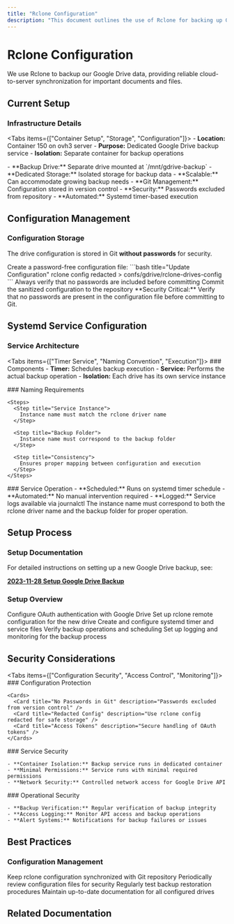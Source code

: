 ```yaml
---
title: "Rclone Configuration"
description: "This document outlines the use of Rclone for backing up Google Drive data. It covers usage, systemd service configuration, and steps for setting up a new drive, including important security considerations for configuration files."
---
```



# Rclone Configuration

<Card title="Google Drive Backup Solution" description="Automated backup system for Google Drive data using Rclone">

We use Rclone to backup our Google Drive data, providing reliable cloud-to-server synchronization for important documents and files.

</Card>

## Current Setup

<Card title="Container 150 Configuration" description="Dedicated backup container on ovh3">

### Infrastructure Details

<Tabs items={["Container Setup", "Storage", "Configuration"]}>
  <Tab value="Container Setup">
    - **Location:** Container 150 on ovh3 server
    - **Purpose:** Dedicated Google Drive backup service
    - **Isolation:** Separate container for backup operations
  </Tab>
  
  <Tab value="Storage">
    - **Backup Drive:** Separate drive mounted at `/mnt/gdrive-backup`
    - **Dedicated Storage:** Isolated storage for backup data
    - **Scalable:** Can accommodate growing backup needs
  </Tab>
  
  <Tab value="Configuration">
    - **Git Management:** Configuration stored in version control
    - **Security:** Passwords excluded from repository
    - **Automated:** Systemd timer-based execution
  </Tab>
</Tabs>

</Card>

## Configuration Management

<Card title="Secure Configuration Handling" description="Version-controlled configuration with security considerations">

### Configuration Storage

The drive configuration is stored in Git **without passwords** for security.

<Steps>
  <Step title="Generate Redacted Config">
    Create a password-free configuration file:
    ```bash title="Update Configuration"
    rclone config redacted > confs/gdrive/rclone-drives-config
    ```
  </Step>
  
  <Step title="Security Verification">
    Always verify that no passwords are included before committing
  </Step>
  
  <Step title="Version Control">
    Commit the sanitized configuration to the repository
  </Step>
</Steps>

<Callout type="error">
**Security Critical:** Verify that no passwords are present in the configuration file before committing to Git.
</Callout>

</Card>

## Systemd Service Configuration

<Card title="Automated Backup Execution" description="Timer-based systemd service for scheduled backups">

### Service Architecture

<Tabs items={["Timer Service", "Naming Convention", "Execution"]}>
  <Tab value="Timer Service">
    ### Components
    - **Timer:** Schedules backup execution
    - **Service:** Performs the actual backup operation
    - **Isolation:** Each drive has its own service instance
  </Tab>
  
  <Tab value="Naming Convention">
    ### Naming Requirements
    
    <Steps>
      <Step title="Service Instance">
        Instance name must match the rclone driver name
      </Step>
      
      <Step title="Backup Folder">
        Instance name must correspond to the backup folder
      </Step>
      
      <Step title="Consistency">
        Ensures proper mapping between configuration and execution
      </Step>
    </Steps>
  </Tab>
  
  <Tab value="Execution">
    ### Service Operation
    - **Scheduled:** Runs on systemd timer schedule
    - **Automated:** No manual intervention required
    - **Logged:** Service logs available via journalctl
  </Tab>
</Tabs>

<Callout type="info">
The instance name must correspond to both the rclone driver name and the backup folder for proper operation.
</Callout>

</Card>

## Setup Process

<Card title="New Drive Setup" description="Comprehensive guide for adding new Google Drive backups">

### Setup Documentation

For detailed instructions on setting up a new Google Drive backup, see:

**[2023-11-28 Setup Google Drive Backup](/docs/Infra/reports/2023/2023-11-28-google-drive-backup-setup)**

### Setup Overview

<Steps>
  <Step title="Drive Authentication">
    Configure OAuth authentication with Google Drive
  </Step>
  
  <Step title="Rclone Configuration">
    Set up rclone remote configuration for the new drive
  </Step>
  
  <Step title="Systemd Service">
    Create and configure systemd timer and service files
  </Step>
  
  <Step title="Testing">
    Verify backup operations and scheduling
  </Step>
  
  <Step title="Monitoring">
    Set up logging and monitoring for the backup process
  </Step>
</Steps>

</Card>

## Security Considerations

<Tabs items={["Configuration Security", "Access Control", "Monitoring"]}>
  <Tab value="Configuration Security">
    ### Configuration Protection
    
    <Cards>
      <Card title="No Passwords in Git" description="Passwords excluded from version control" />
      <Card title="Redacted Config" description="Use rclone config redacted for safe storage" />
      <Card title="Access Tokens" description="Secure handling of OAuth tokens" />
    </Cards>
  </Tab>
  
  <Tab value="Access Control">
    ### Service Security
    
    - **Container Isolation:** Backup service runs in dedicated container
    - **Minimal Permissions:** Service runs with minimal required permissions
    - **Network Security:** Controlled network access for Google Drive API
  </Tab>
  
  <Tab value="Monitoring">
    ### Operational Security
    
    - **Backup Verification:** Regular verification of backup integrity
    - **Access Logging:** Monitor API access and backup operations
    - **Alert Systems:** Notifications for backup failures or issues
  </Tab>
</Tabs>

## Best Practices

<Card title="Operational Guidelines" description="Recommended practices for rclone backup management">

### Configuration Management

<Steps>
  <Step title="Regular Updates">
    Keep rclone configuration synchronized with Git repository
  </Step>
  
  <Step title="Security Audits">
    Periodically review configuration files for security
  </Step>
  
  <Step title="Backup Testing">
    Regularly test backup restoration procedures
  </Step>
  
  <Step title="Documentation">
    Maintain up-to-date documentation for all configured drives
  </Step>
</Steps>

</Card>

## Related Documentation

<Cards>
  <Card 
    title="Google Drive Setup Guide" 
    description="Detailed setup instructions for new Google Drive backups"
    href="/docs/Infra/reports/2023/2023-11-28-google-drive-backup-setup"
  />
  <Card 
    title="Rclone Official Docs" 
    description="Official rclone documentation and configuration reference"
    href="https://rclone.org/docs/"
  />
</Cards>
